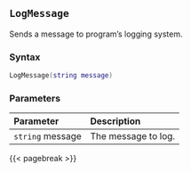 ## `LogMessage`

Sends a message to program's logging system.

### Syntax {-}

``` .lua
LogMessage(string message)
```

### Parameters {-}

**Parameter** | **Description**
| :-- | :-- |
`string` message | The message to log.

{{< pagebreak >}}
